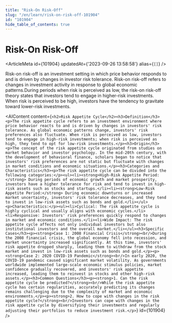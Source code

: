 ```yaml
---
title: "Risk-On Risk-Off"
slug: "/en/learn/risk-on-risk-off-101904"
id: "101904"
hide_table_of_contents: true
---
```



# Risk-On Risk-Off

<ArticleMeta id={101904} updatedAt={'2023-09-26 13:58:58'} alias={`[]`} />
<div className='border-solid border-b border-t-0 my-4 border-[var(--ifm-color-gray-300)]' />

Risk-on risk-off is an investment setting in which price behavior responds to and is driven by changes in investor risk tolerance. Risk-on risk-off refers to changes in investment activity in response to global economic patterns.During periods when risk is perceived as low, the risk-on risk-off theory states that investors tend to engage in higher-risk investments. When risk is perceived to be high, investors have the tendency to gravitate toward lower-risk investments.

<AIContent content={`<h2>Risk Appetite Cycle</h2><h3>Definition</h3><p>The risk appetite cycle refers to an investment environment where price behavior reacts to and is driven by changes in investors' risk tolerance. As global economic patterns change, investors' risk preferences also fluctuate. When risk is perceived as low, investors tend to engage in high-risk investments; when risk is perceived as high, they tend to opt for low-risk investments.</p><h3>Origin</h3><p>The concept of the risk appetite cycle originated from studies on market behavior and investor psychology. In the mid-20th century, with the development of behavioral finance, scholars began to notice that investors' risk preferences are not static but fluctuate with changes in market conditions and economic situations.</p><h3>Categories and Characteristics</h3><p>The risk appetite cycle can be divided into the following categories:</p><ul><li><strong>High-Risk Appetite Period:</strong> During periods of economic growth and market prosperity, investors have a higher tolerance for risk and tend to invest in high-risk assets such as stocks and startups.</li><li><strong>Low-Risk Appetite Period:</strong> During economic downturns or increased market uncertainty, investors' risk tolerance decreases, and they tend to invest in low-risk assets such as bonds and gold.</li></ul><p>Characteristics:</p><ul><li>Cyclical: The risk appetite cycle is highly cyclical and usually aligns with economic cycles.</li><li>Responsive: Investors' risk preferences quickly respond to changes in market and economic conditions.</li><li>Wide Impact: The risk appetite cycle affects not only individual investors but also institutional investors and the overall market.</li></ul><h3>Specific Cases</h3><p><strong>Case 1: 2008 Financial Crisis</strong><br/>During the 2008 financial crisis, the global economy fell into recession, and market uncertainty increased significantly. At this time, investors' risk appetite dropped sharply, leading them to withdraw from the stock market and invest in low-risk assets such as bonds and gold.</p><p><strong>Case 2: 2020 COVID-19 Pandemic</strong><br/>In early 2020, the COVID-19 pandemic caused significant market volatility. As governments worldwide implemented large-scale economic stimulus policies, market confidence gradually recovered, and investors' risk appetite increased, leading them to reinvest in stocks and other high-risk assets.</p><h3>Common Questions</h3><p><strong>1. Can the risk appetite cycle be predicted?</strong><br/>While the risk appetite cycle has certain regularities, accurately predicting its changes remains challenging due to the complexity of market and economic environments.</p><p><strong>2. How to cope with changes in the risk appetite cycle?</strong><br/>Investors can cope with changes in the risk appetite cycle by diversifying their investments and regularly adjusting their portfolios to reduce investment risk.</p>`} id={101904} />
